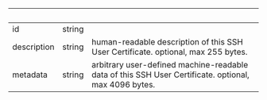 | &nbsp;      | &nbsp; | &nbsp;                                                                                               |
| ----------- | ------ | ---------------------------------------------------------------------------------------------------- |
| id          | string |                                                                                                      |
| description | string | human-readable description of this SSH User Certificate. optional, max 255 bytes.                    |
| metadata    | string | arbitrary user-defined machine-readable data of this SSH User Certificate. optional, max 4096 bytes. |

